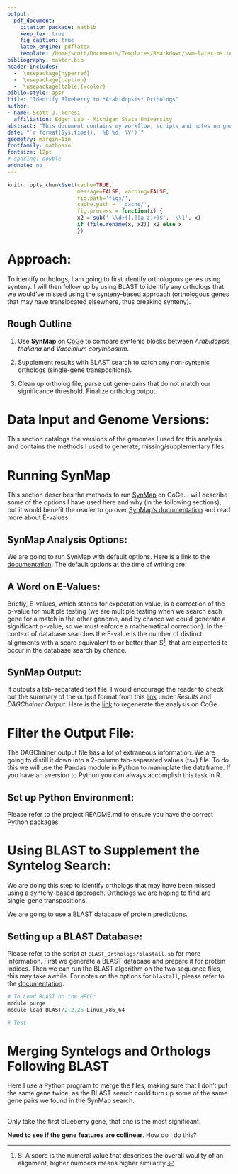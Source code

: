 ```yaml
---
output: 
  pdf_document:
    citation_package: natbib
    keep_tex: true
    fig_caption: true
    latex_engine: pdflatex
    template: /home/scott/Documents/Templates/RMarkdown/svm-latex-ms.tex
bibliography: master.bib
header-includes:
  -  \usepackage{hyperref}
  -  \usepackage{caption}
  -  \usepackage[table]{xcolor}
biblio-style: apsr
title: "Identify Blueberry to *Arabidopsis* Orthologs"
author:
- name: Scott J. Teresi
  affiliation: Edger Lab - Michigan State University
abstract: "This document contains my workflow, scripts and notes on generating *Vaccinium corymbosum* to *Arabidopsis thaliana* orthologs"
date: "`r format(Sys.time(), '%B %d, %Y')`"
geometry: margin=1in
fontfamily: mathpazo
fontsize: 12pt
# spacing: double
endnote: no
---
```


```r
knitr::opts_chunk$set(cache=TRUE,
                      message=FALSE, warning=FALSE,
                      fig.path='figs/',
                      cache.path = '_cache/',
                      fig.process = function(x) {
                      x2 = sub('-\\d+([.][a-z]+)$', '\\1', x)
                      if (file.rename(x, x2)) x2 else x
                      })
```
# Approach:
To identify orthologs, I am going to first identify orthologous genes using synteny. I will then follow up by using BLAST to identify any orthologs that we would've missed using the synteny-based approach (orthologous genes that may have translocated elsewhere, thus breaking synteny). 

## Rough Outline
1. Use **SynMap** on [CoGe](https://genomevolution.org/CoGe/SynMap.pl) to compare syntenic blocks between *Arabidopsis thaliana* and *Vaccinium corymbosum*. 

2. Supplement results with BLAST search to catch any non-syntenic orthologs (single-gene transpositions).

3. Clean up ortholog file, parse out gene-pairs that do not match our significance threshold. Finalize ortholog output.

# Data Input and Genome Versions:
This section catalogs the versions of the genomes I used for this analysis and contains the methods I used to generate, missing/supplementary files.

\begin{table}[h!]
\rowcolors{2}{gray!15}{white}
\centering
\caption*{\textbf{Genome Versions Used:}}
\begin{tabular}{|l|l|}
\rowcolor{gray!50}
\hline
\textbf{Regular CoGE ID} & \textbf{Masked ID} \\ \hline
<<<<<<< HEAD
Arabidopsis thaliana Col-0 (id1) & CNS PL2.0 Masked Repeats 50X (v10, id 16746)\\ \hline
Vaccinium corymbosum (id39928) & mask w/ RepeatMasker (v3, id 58746)\\ \hline
=======
Arabidopsis thaliana Col-0 (thale cress) (id1) & With CNS PL2.0 Masked Repeats 50X (v10, id 16746) \\ \hline
Vaccinium corymbosum (id39928) & NCBI WindowMasker (Hard) (v3, id 58731) \\ \hline
>>>>>>> Pre-filter workflow
\end{tabular}
\end{table}
<!-- **** -->

# Running SynMap
This section describes the methods to run [SynMap](https://genomevolution.org/CoGe/SynMap.pl) on CoGe. I will describe some of the options I have used here and why (in the following sections), but it would benefit the reader to go over [SynMap's documentation](https://genomevolution.org/wiki/index.php/SynMap#Advanced_Options) and read more about E-values.

## SynMap Analysis Options:
We are going to run SynMap with default options. Here is a link to the [documentation](https://genomevolution.org/wiki/index.php/SynMap). The default options at the time of writing are: \


\begin{itemize}
\item DAGChainer
	\subitem Relative gene order
	\subitem Maximum distance between two matches: \textit{20} genes
	\subitem Minimum number of aligned pairs: \textit{5} genes
\item Merge Syntenic Blocks
	\subitem Algorithm: Quota Align Merge
	\subitem Maximum distance between two blocks: \textit{4:1}
\item Syntenic Depth
	\subitem Algorithm ?????
\item Fractionation Bias
	\subitem Test???
\item CodeML
\item Advanced Options
\end{itemize}



## A Word on E-Values:
Briefly, E-values, which stands for expectation value, is a correction of the p-value for multiple testing (we are multiple testing when we search each gene for a match in the other genome, and by chance we could generate a significant p-value, so we must enforce a mathematical correction). In the context of database searches the E-value is the number of distinct alignments with a score equivalent to or better than S^[S: A score is the numeral value that describes the overall waulity of an alignment, higher numbers means higher similarity.], that are expected to occur in the database search by chance.

## SynMap Output:
It outputs a tab-separated text file. I would encourage the reader to check out the summary of the output format from this [link](https://genomevolution.org/wiki/index.php/SynMap) under *Results* and *DAGChainer Output*. Here is the [link](https://genomevolution.org/r/1ejoj) to regenerate the analysis on CoGe.

# Filter the Output File:
The DAGChainer output file has a lot of extraneous information. We are going to distill it down into a 2-column tab-separated values (tsv) file. To do this we will use the Pandas module in Python to maniuplate the dataframe. If you have an aversion to Python you can always accomplish this task in R.

## Set up Python Environment:
Please refer to the project README.md to ensure you have the correct Python packages.


# Using BLAST to Supplement the Syntelog Search:
We are doing this step to identify orthologs that may have been missed using a synteny-based approach. Orthologs we are hoping to find are single-gene transpositions. 

We are going to use a BLAST database of protein predictions. 

## Setting up a BLAST Database:
Please refer to the script at `BLAST_Orthologs/blastall.sb` for more information. First we generate a BLAST database and prepare it for protein indices. Then we can run the BLAST algorithm on the two sequence files, this may take awhile. For notes on the options for `blastall`, please refer to the [documentation](https://www.ncbi.nlm.nih.gov/Class/BLAST/blastallopts.txt).

```python
# To Load BLAST on the HPCC:
module purge
module load BLAST/2.2.26-Linux_x86_64
```

```python
# Test

```

# Merging Syntelogs and Orthologs Following BLAST
Here I use a Python program to merge the files, making sure that I don't put the same gene twice, as the BLAST search could turn up some of the same gene pairs we found in the SynMap search.

## 
Only take the first blueberry gene, that one is the most significant.


**Need to see if the gene features are collinear**. How do I do this?
